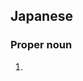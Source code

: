 ==Japanese==
{{ja-kanjitab|すぎ|の|yomi=k}}

===Proper noun===
{{ja-pos|すぎの|proper}}

# {{surname|lang=ja|sort=すぎの}}